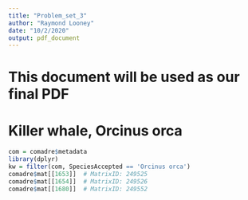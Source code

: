 ```yaml
---
title: "Problem_set_3"
author: "Raymond Looney"
date: "10/2/2020"
output: pdf_document
---
```


# This document will be used as our final PDF

# Killer whale, Orcinus orca

```r
com = comadre$metadata
library(dplyr)
kw = filter(com, SpeciesAccepted == 'Orcinus orca')
comadre$mat[[1653]]  # MatrixID: 249525
comadre$mat[[1654]]  # MatrixID: 249526
comadre$mat[[1680]]  # MatrixID: 249552
```




